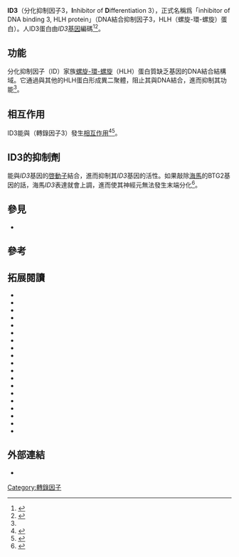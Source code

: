 {{Infobox_gene}}
'''ID3'''（分化抑制因子3，'''I'''nhibitor of '''D'''ifferentiation 3），正式名稱爲「inhibitor of DNA binding 3, HLH protein」（DNA結合抑制因子3，HLH（螺旋-環-螺旋）蛋白）。人ID3蛋白由''ID3''[[基因|基因]]編碼<ref name="pmid1628620">{{cite journal | vauthors = Ellmeier W, Aguzzi A, Kleiner E, Kurzbauer R, Weith A | title = Mutually exclusive expression of a helix-loop-helix gene and N-myc in human neuroblastomas and in normal development | journal = EMBO J. | volume = 11 | issue = 7 | pages = 2563–71  | date = Aug 1992 | pmid = 1628620 | pmc = 556731 | doi =  }}</ref><ref name="entrez">{{cite web| title = Entrez Gene: ID3 inhibitor of DNA binding 3, dominant negative helix-loop-helix protein| url = http://www.ncbi.nlm.nih.gov/sites/entrez?Db=gene&Cmd=ShowDetailView&TermToSearch=3399| accessdate = | archive-date = 2019-10-17| archive-url = https://web.archive.org/web/20191017103611/https://www.ncbi.nlm.nih.gov/gene?Db=gene&Cmd=ShowDetailView&TermToSearch=3399| dead-url = no}}</ref>。

== 功能 ==
分化抑制因子（ID）家族[[碱性螺旋-环-螺旋|螺旋-環-螺旋]]（HLH）蛋白質缺乏基因的DNA結合結構域。它通過與其他的HLH蛋白形成異二聚體，阻止其與DNA結合，進而抑制其功能<ref name="entrez" />。

== 相互作用 ==
ID3能與{{link-en|TCF3|TCF3}}（轉錄因子3）發生[[蛋白質交互作用|相互作用]]<ref name=pmid9525934>{{cite journal | vauthors = Deed RW, Jasiok M, Norton JD | title = Lymphoid-specific expression of the Id3 gene in hematopoietic cells. Selective antagonism of E2A basic helix-loop-helix protein associated with Id3-induced differentiation of erythroleukemia cells | journal = J. Biol. Chem. | volume = 273 | issue = 14 | pages = 8278–86  | date = Apr 1998 | pmid = 9525934 | doi = 10.1074/jbc.273.14.8278 }}</ref><ref name=pmid9242638>{{cite journal | vauthors = Langlands K, Yin X, Anand G, Prochownik EV | title = Differential interactions of Id proteins with basic-helix-loop-helix transcription factors | journal = J. Biol. Chem. | volume = 272 | issue = 32 | pages = 19785–93  | date = Aug 1997 | pmid = 9242638 | doi = 10.1074/jbc.272.32.19785 }}</ref>。

== ID3的抑制劑 ==
{{link-en|BTG2|BTG2}}能與''ID3''基因的[[啓動子|啓動子]]結合，進而抑制其''ID3''基因的活性。如果敲除[[海馬|海馬]]的BTG2基因的話，海馬''ID3''表達就會上調，進而使其神經元無法發生末端分化<ref name="pmid20020054">{{cite journal | vauthors = Farioli-Vecchioli S, Saraulli D, Costanzi M, Leonardi L, Cinà I, Micheli L, Nutini M, Longone P, Oh SP, Cestari V, Tirone F | title = Impaired terminal differentiation of hippocampal granule neurons and defective contextual memory in PC3/Tis21 knockout mice | journal = PLoS ONE | volume = 4 | issue = 12 | pages = e8339 | year = 2009 | pmid = 20020054 | pmc = 2791842 | doi = 10.1371/journal.pone.0008339 | editor1-last = Okazawa | editor1-first = Hitoshi }}</ref>。

== 參見 ==
* {{link-en|DNA結合抑制蛋白|Inhibitor of DNA-binding protein}}

== 參考 ==
{{reflist}}

== 拓展閱讀 ==
{{refbegin | 2}}
* {{cite journal | vauthors = White PS, Maris JM, Beltinger C, Sulman E, Marshall HN, Fujimori M, Kaufman BA, Biegel JA, Allen C, Hilliard C, Valentine MB, Look AT, Enomoto H, Sakiyama S, Brodeur GM | title = A region of consistent deletion in neuroblastoma maps within human chromosome 1p36.2-36.3 | journal = Proc. Natl. Acad. Sci. U.S.A. | volume = 92 | issue = 12 | pages = 5520–4 | year = 1995 | pmid = 7777541 | pmc = 41727 | doi = 10.1073/pnas.92.12.5520 }}
* {{cite journal | vauthors = Kato S, Sekine S, Oh SW, Kim NS, Umezawa Y, Abe N, Yokoyama-Kobayashi M, Aoki T | title = Construction of a human full-length cDNA bank | url = https://archive.org/details/sim_gene_1994_150_2/page/243 | journal = Gene | volume = 150 | issue = 2 | pages = 243–50 | year = 1994 | pmid = 7821789 | doi = 10.1016/0378-1119(94)90433-2 }}
* {{cite journal | vauthors = Deed RW, Hirose T, Mitchell EL, Santibanez-Koref MF, Norton JD | title = Structural organisation and chromosomal mapping of the human Id-3 gene | url = https://archive.org/details/sim_gene_1994_151_1-2/page/309 | journal = Gene | volume = 151 | issue = 1-2 | pages = 309–14 | year = 1994 | pmid = 7828896 | doi = 10.1016/0378-1119(94)90676-9 }}
* {{cite journal | vauthors = Deed RW, Bianchi SM, Atherton GT, Johnston D, Santibanez-Koref M, Murphy JJ, Norton JD | title = An immediate early human gene encodes an Id-like helix-loop-helix protein and is regulated by protein kinase C activation in diverse cell types | url = https://archive.org/details/sim_oncogene_1993-03_8_3/page/599 | journal = Oncogene | volume = 8 | issue = 3 | pages = 599–607 | year = 1993 | pmid = 8437843 | doi =  }}
* {{cite journal | vauthors = Ishiguro A, Spirin K, Shiohara M, Tobler A, Norton JD, Rigolet M, Shimbo T, Koeffler HP | title = Expression of Id2 and Id3 mRNA in human lymphocytes | url = https://archive.org/details/sim_leukemia-research_1995-12_19_12/page/989 | journal = Leuk. Res. | volume = 19 | issue = 12 | pages = 989–96 | year = 1995 | pmid = 8632670 | doi = 10.1016/0145-2126(95)00084-4 }}
* {{cite journal | vauthors = Wibley J, Deed R, Jasiok M, Douglas K, Norton J | title = A homology model of the Id-3 helix-loop-helix domain as a basis for structure-function predictions | journal = Biochim. Biophys. Acta | volume = 1294 | issue = 2 | pages = 138–46 | year = 1996 | pmid = 8645731 | doi = 10.1016/0167-4838(96)00008-8 }}
* {{cite journal | vauthors = Loveys DA, Streiff MB, Kato GJ | title = E2A basic-helix-loop-helix transcription factors are negatively regulated by serum growth factors and by the Id3 protein | journal = Nucleic Acids Res. | volume = 24 | issue = 14 | pages = 2813–20 | year = 1996 | pmid = 8759016 | pmc = 145994 | doi = 10.1093/nar/24.14.2813 }}
* {{cite journal | vauthors = Deed RW, Armitage S, Norton JD | title = Nuclear localization and regulation of Id protein through an E protein-mediated chaperone mechanism | journal = J. Biol. Chem. | volume = 271 | issue = 39 | pages = 23603–6 | year = 1996 | pmid = 8798572 | doi = 10.1074/jbc.271.39.23603 }}
* {{cite journal | vauthors = Deed RW, Jasiok M, Norton JD | title = Attenuated function of a variant form of the helix-loop-helix protein, Id-3, generated by an alternative splicing mechanism | journal = FEBS Lett. | volume = 393 | issue = 1 | pages = 113–6 | year = 1996 | pmid = 8804437 | doi = 10.1016/0014-5793(96)00868-X }}
* {{cite journal | vauthors = Chen B, Lim RW | title = Physical and functional interactions between the transcriptional inhibitors Id3 and ITF-2b. Evidence toward a novel mechanism regulating muscle-specific gene expression | journal = J. Biol. Chem. | volume = 272 | issue = 4 | pages = 2459–63 | year = 1997 | pmid = 8999959 | doi = 10.1074/jbc.272.4.2459 }}
* {{cite journal | vauthors = Langlands K, Yin X, Anand G, Prochownik EV | title = Differential interactions of Id proteins with basic-helix-loop-helix transcription factors | journal = J. Biol. Chem. | volume = 272 | issue = 32 | pages = 19785–93 | year = 1997 | pmid = 9242638 | doi = 10.1074/jbc.272.32.19785 }}
* {{cite journal | vauthors = Deed RW, Hara E, Atherton GT, Peters G, Norton JD | title = Regulation of Id3 cell cycle function by Cdk-2-dependent phosphorylation | url = https://archive.org/details/sim_molecular-and-cellular-biology_1997-12_17_12/page/n50 | journal = Mol. Cell. Biol. | volume = 17 | issue = 12 | pages = 6815–21 | year = 1997 | pmid = 9372912 | pmc = 232537 | doi =  }}
* {{cite journal | vauthors = Deed RW, Jasiok M, Norton JD | title = Lymphoid-specific expression of the Id3 gene in hematopoietic cells. Selective antagonism of E2A basic helix-loop-helix protein associated with Id3-induced differentiation of erythroleukemia cells | journal = J. Biol. Chem. | volume = 273 | issue = 14 | pages = 8278–86 | year = 1998 | pmid = 9525934 | doi = 10.1074/jbc.273.14.8278 }}
* {{cite journal | vauthors = Asp J, Thornemo M, Inerot S, Lindahl A | title = The helix-loop-helix transcription factors Id1 and Id3 have a functional role in control of cell division in human normal and neoplastic chondrocytes | journal = FEBS Lett. | volume = 438 | issue = 1-2 | pages = 85–90 | year = 1998 | pmid = 9821964 | doi = 10.1016/S0014-5793(98)01268-X }}
* {{cite journal | vauthors = Yates PR, Atherton GT, Deed RW, Norton JD, Sharrocks AD | title = Id helix-loop-helix proteins inhibit nucleoprotein complex formation by the TCF ETS-domain transcription factors | journal = EMBO J. | volume = 18 | issue = 4 | pages = 968–76 | year = 1999 | pmid = 10022839 | pmc = 1171189 | doi = 10.1093/emboj/18.4.968 }}
* {{cite journal | vauthors = Moldes M, Boizard M, Liepvre XL, Fève B, Dugail I, Pairault J | title = Functional antagonism between inhibitor of DNA binding (Id) and adipocyte determination and differentiation factor 1/sterol regulatory element-binding protein-1c (ADD1/SREBP-1c) trans-factors for the regulation of fatty acid synthase promoter in adipocytes | journal = Biochem. J. | volume = 344 Pt 3 | issue =  | pages = 873–80 | year = 1999 | pmid = 10585876 | pmc = 1220711 | doi = 10.1042/0264-6021:3440873 | series = 344 }}
* {{cite journal | vauthors = Bounpheng MA, Dimas JJ, Dodds SG, Christy BA | title = Degradation of Id proteins by the ubiquitin-proteasome pathway | journal = FASEB J. | volume = 13 | issue = 15 | pages = 2257–64 | year = 1999 | pmid = 10593873 | doi =  }}
* {{cite journal | vauthors = Suzuki H, Fukunishi Y, Kagawa I, Saito R, Oda H, Endo T, Kondo S, Bono H, Okazaki Y, Hayashizaki Y | title = Protein-protein interaction panel using mouse full-length cDNAs | journal = Genome Res. | volume = 11 | issue = 10 | pages = 1758–65 | year = 2001 | pmid = 11591653 | pmc = 311163 | doi = 10.1101/gr.180101 }}
* {{cite journal | vauthors = Jögi A, Persson P, Grynfeld A, Påhlman S, Axelson H | title = Modulation of basic helix-loop-helix transcription complex formation by Id proteins during neuronal differentiation | journal = J. Biol. Chem. | volume = 277 | issue = 11 | pages = 9118–26 | year = 2002 | pmid = 11756408 | doi = 10.1074/jbc.M107713200 }}
{{refend}}

== 外部連結 ==
* {{MeshName|ID3+protein,+human}}

{{NLM content}}
{{Transcription factors|g1}}

[[Category:轉錄因子|Category:轉錄因子]]